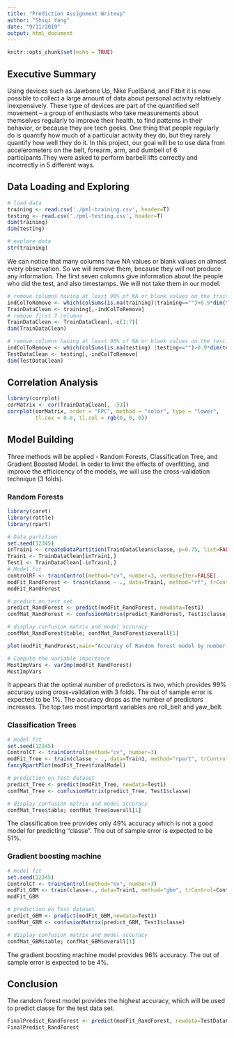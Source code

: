 ---
title: "Prediction Assignment Writeup"
author: "Shiqi Yang"
date: "9/11/2019"
output: html_document
---

```{r setup, include=FALSE}
knitr::opts_chunk$set(echo = TRUE)
```

## Executive Summary
Using devices such as Jawbone Up, Nike FuelBand, and Fitbit it is now possible to collect a large amount of data about personal activity relatively inexpensively. These type of devices are part of the quantified self movement – a group of enthusiasts who take measurements about themselves regularly to improve their health, to find patterns in their behavior, or because they are tech geeks. One thing that people regularly do is quantify how much of a particular activity they do, but they rarely quantify how well they do it. In this project, our goal will be to use data from accelerometers on the belt, forearm, arm, and dumbell of 6 participants.They were asked to perform barbell lifts correctly and incorrectly in 5 different ways.

## Data Loading and Exploring
```{r}
# load data
training <- read.csv('./pml-training.csv', header=T)
testing <- read.csv('./pml-testing.csv', header=T)
dim(training)
dim(testing)

# explore data
str(training)

```

We can notice that many columns have NA values or blank values on almost every observation. So we will remove them, because they will not produce any information. The first seven columns give information about the people who did the test, and also timestamps. We will not take them in our model.
```{r}
# remove columns having at least 90% of NA or blank values on the training dataset
indColToRemove <- which(colSums(is.na(training)|training=="")>0.9*dim(training)[1]) 
TrainDataClean <- training[,-indColToRemove]
# remove first 7 columns
TrainDataClean <- TrainDataClean[,-c(1:7)]
dim(TrainDataClean)

# remove columns having at least 90% of NA or blank values on the testing dataset
indColToRemove <- which(colSums(is.na(testing) |testing=="")>0.9*dim(testing)[1]) 
TestDataClean <- testing[,-indColToRemove]
dim(TestDataClean)
```

## Correlation Analysis
```{r}
library(corrplot)
corMatrix <- cor(TrainDataClean[, -53])
corrplot(corMatrix, order = "FPC", method = "color", type = "lower", 
         tl.cex = 0.8, tl.col = rgb(0, 0, 0))
```


## Model Building
Three methods will be applied - Random Forests, Classification Tree, and Gradient Boosted Model. In order to limit the effects of overfitting, and improve the efficicency of the models, we will use the cross-validation technique (3 folds).

### Random Forests
```{r, cache=TRUE}
library(caret)
library(rattle)
library(rpart)

# Data partition
set.seed(12345)
inTrain1 <- createDataPartition(TrainDataClean$classe, p=0.75, list=FALSE)
Train1 <- TrainDataClean[inTrain1,]
Test1 <- TrainDataClean[-inTrain1,]
# Model fit
controlRF <- trainControl(method="cv", number=3, verboseIter=FALSE)
modFit_RandForest <- train(classe ~ ., data=Train1, method="rf", trControl=controlRF)
modFit_RandForest

# predict on test set
predict_RandForest <- predict(modFit_RandForest, newdata=Test1)
confMat_RandForest <- confusionMatrix(predict_RandForest, Test1$classe)

# display confusion matrix and model accuracy
confMat_RandForest$table; confMat_RandForest$overall[1]

plot(modFit_RandForest,main="Accuracy of Random forest model by number of predictors")

# Compute the variable importance 
MostImpVars <- varImp(modFit_RandForest)
MostImpVars
```
It appears that the optimal number of predictors is two, which provides 99% accuracy using cross-validation with 3 folds. The out of sample error is expected to be 1%. The accuracy drops as the number of predictors increases. The top two most important variables are roll_belt and yaw_belt.

### Classification Trees
```{r, cache=TRUE}
# model fit
set.seed(12345)
ControlCT <- trainControl(method="cv", number=3)
modFit_Tree <- train(classe ~ ., data=Train1, method="rpart", trControl=ControlCT)
fancyRpartPlot(modFit_Tree$finalModel)

# prediction on Test dataset
predict_Tree <- predict(modFit_Tree, newdata=Test1)
confMat_Tree <- confusionMatrix(predict_Tree, Test1$classe)

# display confusion matrix and model accuracy
confMat_Tree$table; confMat_Tree$overall[1]
```
The classification tree provides only 49% accuracy which is not a good model for predicting "classe". The out of sample error is expected to be 51%.

### Gradient boosting machine
```{r, cache=TRUE}
# model fit
set.seed(12345)
ControlCT <- trainControl(method="cv", number=3)
modFit_GBM <- train(classe~., data=Train1, method="gbm", trControl=ControlCT, verbose=FALSE)
modFit_GBM

# prediction on Test dataset
predict_GBM <- predict(modFit_GBM,newdata=Test1)
confMat_GBM <- confusionMatrix(predict_GBM, Test1$classe)

# display confusion matrix and model accuracy
confMat_GBM$table; confMat_GBM$overall[1]

```
The gradient boosting machine model provides 96% accuracy. The out of sample error is expected to be 4%.

## Conclusion
The random forest model provides the highest accuracy, which will be used to predict classe for the test data set.
```{r, cache=TRUE}
FinalPredict_RandForest <- predict(modFit_RandForest, newdata=TestDataClean)
FinalPredict_RandForest
```

